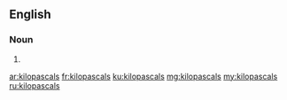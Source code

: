 ==English==

===Noun===
{{head|en|plural}}

# {{plural of|kilopascal|lang=en|nocat=1}}

[[ar:kilopascals]]
[[fr:kilopascals]]
[[ku:kilopascals]]
[[mg:kilopascals]]
[[my:kilopascals]]
[[ru:kilopascals]]